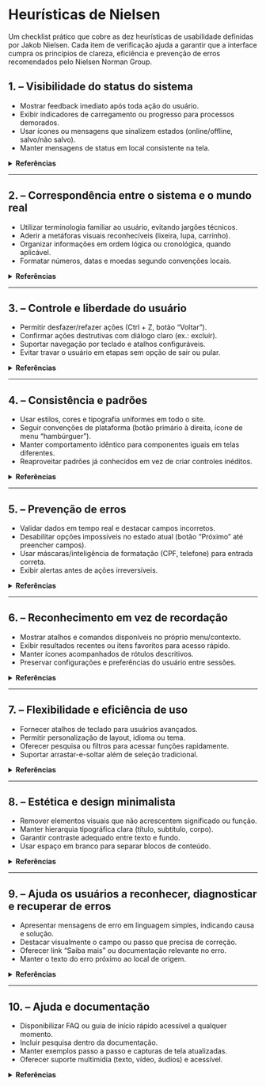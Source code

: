 
# Heurísticas de Nielsen

Um checklist prático que cobre as dez heurísticas de usabilidade definidas por Jakob Nielsen. Cada item de verificação ajuda a garantir que a interface cumpra os princípios de clareza, eficiência e prevenção de erros recomendados pelo Nielsen Norman Group.

## 1. – Visibilidade do status do sistema
- <CheckListItem>Mostrar feedback imediato após toda ação do usuário.</CheckListItem>
- <CheckListItem>Exibir indicadores de carregamento ou progresso para processos demorados.</CheckListItem>
- <CheckListItem>Usar ícones ou mensagens que sinalizem estados (online/offline, salvo/não salvo).</CheckListItem>
- <CheckListItem>Manter mensagens de status em local consistente na tela.</CheckListItem>

<details>
  <summary><strong>Referências</strong></summary>
  - Nielsen, J. “10 Usability Heuristics for User Interface Design” – Nielsen Norman Group (NN/g).  
</details>

---

## 2. – Correspondência entre o sistema e o mundo real
- <CheckListItem>Utilizar terminologia familiar ao usuário, evitando jargões técnicos.</CheckListItem>
- <CheckListItem>Aderir a metáforas visuais reconhecíveis (lixeira, lupa, carrinho).</CheckListItem>
- <CheckListItem>Organizar informações em ordem lógica ou cronológica, quando aplicável.</CheckListItem>
- <CheckListItem>Formatar números, datas e moedas segundo convenções locais.</CheckListItem>

<details>
  <summary><strong>Referências</strong></summary>
  - Nielsen, J. “10 Usability Heuristics…” – NN/g.  
  - ISO 9241-110:2020 – Ergonomics of human–system interaction.  
</details>

---

## 3. – Controle e liberdade do usuário
- <CheckListItem>Permitir desfazer/refazer ações (Ctrl + Z, botão “Voltar”).</CheckListItem>
- <CheckListItem>Confirmar ações destrutivas com diálogo claro (ex.: excluir).</CheckListItem>
- <CheckListItem>Suportar navegação por teclado e atalhos configuráveis.</CheckListItem>
- <CheckListItem>Evitar travar o usuário em etapas sem opção de sair ou pular.</CheckListItem>

<details>
  <summary><strong>Referências</strong></summary>
  - Nielsen, J. – NN/g.  
  - WCAG 2.2, critério 3.3.4 (Erro evitável).  
</details>

---

## 4. – Consistência e padrões
- <CheckListItem>Usar estilos, cores e tipografia uniformes em todo o site.</CheckListItem>
- <CheckListItem>Seguir convenções de plataforma (botão primário à direita, ícone de menu “hambúrguer”).</CheckListItem>
- <CheckListItem>Manter comportamento idêntico para componentes iguais em telas diferentes.</CheckListItem>
- <CheckListItem>Reaproveitar padrões já conhecidos em vez de criar controles inéditos.</CheckListItem>

<details>
  <summary><strong>Referências</strong></summary>
  - Nielsen, J. – NN/g.  
  - Apple Human Interface Guidelines; Google Material Design.  
</details>

---

## 5. – Prevenção de erros
- <CheckListItem>Validar dados em tempo real e destacar campos incorretos.</CheckListItem>
- <CheckListItem>Desabilitar opções impossíveis no estado atual (botão “Próximo” até preencher campos).</CheckListItem>
- <CheckListItem>Usar máscaras/inteligência de formatação (CPF, telefone) para entrada correta.</CheckListItem>
- <CheckListItem>Exibir alertas antes de ações irreversíveis.</CheckListItem>

<details>
  <summary><strong>Referências</strong></summary>
  - Nielsen, J. – NN/g.  
  - WCAG 2.2, 3.3.7 & 3.3.8 (Autenticação acessível).  
</details>

---

## 6. – Reconhecimento em vez de recordação
- <CheckListItem>Mostrar atalhos e comandos disponíveis no próprio menu/contexto.</CheckListItem>
- <CheckListItem>Exibir resultados recentes ou itens favoritos para acesso rápido.</CheckListItem>
- <CheckListItem>Manter ícones acompanhados de rótulos descritivos.</CheckListItem>
- <CheckListItem>Preservar configurações e preferências do usuário entre sessões.</CheckListItem>

<details>
  <summary><strong>Referências</strong></summary>
  - Nielsen, J. – NN/g.  
  - Shneiderman, B. “Designing the User Interface”.  
</details>

---

## 7. – Flexibilidade e eficiência de uso
- <CheckListItem>Fornecer atalhos de teclado para usuários avançados.</CheckListItem>
- <CheckListItem>Permitir personalização de layout, idioma ou tema.</CheckListItem>
- <CheckListItem>Oferecer pesquisa ou filtros para acessar funções rapidamente.</CheckListItem>
- <CheckListItem>Suportar arrastar-e-soltar além de seleção tradicional.</CheckListItem>

<details>
  <summary><strong>Referências</strong></summary>
  - Nielsen, J. – NN/g.  
  - WCAG 2.2, critério 2.5.1 (Gestos de ponteiro).  
</details>

---

## 8. – Estética e design minimalista
- <CheckListItem>Remover elementos visuais que não acrescentem significado ou função.</CheckListItem>
- <CheckListItem>Manter hierarquia tipográfica clara (título, subtítulo, corpo).</CheckListItem>
- <CheckListItem>Garantir contraste adequado entre texto e fundo.</CheckListItem>
- <CheckListItem>Usar espaço em branco para separar blocos de conteúdo.</CheckListItem>

<details>
  <summary><strong>Referências</strong></summary>
  - Nielsen, J. – NN/g.  
  - WCAG 2.2, critério 1.4.3 (Contraste).  
</details>

---

## 9. – Ajuda os usuários a reconhecer, diagnosticar e recuperar de erros
- <CheckListItem>Apresentar mensagens de erro em linguagem simples, indicando causa e solução.</CheckListItem>
- <CheckListItem>Destacar visualmente o campo ou passo que precisa de correção.</CheckListItem>
- <CheckListItem>Oferecer link “Saiba mais” ou documentação relevante no erro.</CheckListItem>
- <CheckListItem>Manter o texto do erro próximo ao local de origem.</CheckListItem>

<details>
  <summary><strong>Referências</strong></summary>
  - Nielsen, J. – NN/g.  
  - WCAG 2.2, critério 3.3.3 (Sugestão de correção).  
</details>

---

## 10. – Ajuda e documentação
- <CheckListItem>Disponibilizar FAQ ou guia de início rápido acessível a qualquer momento.</CheckListItem>
- <CheckListItem>Incluir pesquisa dentro da documentação.</CheckListItem>
- <CheckListItem>Manter exemplos passo a passo e capturas de tela atualizadas.</CheckListItem>
- <CheckListItem>Oferecer suporte multimídia (texto, vídeo, áudios) e acessível.</CheckListItem>

<details>
  <summary><strong>Referências</strong></summary>
  - Nielsen, J. – NN/g.  
  - ISO 9241-112:2017 – Ergonomics of interaction.  
</details>
